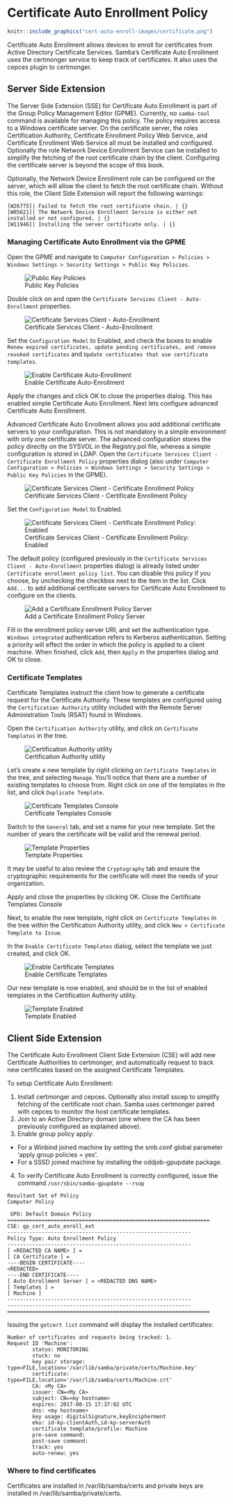 # Certificate Auto Enrollment Policy {#certautoenroll}

```r
knitr::include_graphics("cert-auto-enroll-images/certificate.png")
```

Certificate Auto Enrollment allows devices to enroll for certificates from Active Directory Certificate Services. Samba’s Certificate Auto Enrollment uses the certmonger service to keep track of certificates. It also uses the cepces plugin to certmonger.

## Server Side Extension

The Server Side Extension (SSE) for Certificate Auto Enrollment is part of the Group Policy Management Editor (GPME). Currently, no `samba-tool` command is available for managing this policy. The policy requires access to a Windows certificate server. On the certificate server, the roles Certification Authority, Certificate Enrollment Policy Web Service, and Certificate Enrollment Web Service all must be installed and configured. Optionally the role Network Device Enrollment Service can be installed to simplify the fetching of the root certificate chain by the client. Configuring the certificate server is beyond the scope of this book.

Optionally, the Network Device Enrollment role can be configured on the server, which will allow the client to fetch the root certificate chain. Without this role, the Client Side Extension will report the following warnings:

```
[W26775]| Failed to fetch the root certificate chain. | {}
[W05621]| The Network Device Enrollment Service is either not installed or not configured. | {}
[W11946]| Installing the server certificate only. | {}
```

### Managing Certificate Auto Enrollment via the GPME

Open the GPME and navigate to `Computer Configuration > Policies > Windows Settings > Security Settings > Public Key Policies`.

![Public Key Policies](cert-auto-enroll-images/public_key_policy.png)

Double click on and open the `Certificate Services Client - Auto-Enrollment` properties.

![Certificate Services Client - Auto-Enrollment](cert-auto-enroll-images/auto-enrollment.png)

Set the `Configuration Model` to Enabled, and check the boxes to enable `Renew expired certificates, update pending certificates, and remove revoked certificates` and `Update certificates that use certificate templates`.

![Enable Certificate Auto-Enrollment](cert-auto-enroll-images/auto-enrollment-enabled.png)

Apply the changes and click OK to close the properties dialog. This has enabled simple Certificate Auto Enrollment. Next lets configure advanced Certificate Auto Enrollment.

Advanced Certificate Auto Enrollment allows you add additional certificate servers to your configuration. This is not mandatory in a simple environment with only one certificate server. The advanced configuration stores the policy directly on the SYSVOL in the Registry.pol file, whereas a simple configuration is stored in LDAP. Open the `Certificate Services Client - Certificate Enrollment Policy` properties dialog (also under `Computer Configuration > Policies > Windows Settings > Security Settings > Public Key Policies` in the GPME).

![Certificate Services Client - Certificate Enrollment Policy](cert-auto-enroll-images/advanced-config.png)

Set the `Configuration Model` to Enabled.

![Certificate Services Client - Certificate Enrollment Policy: Enabled](cert-auto-enroll-images/advanced-config-enabled.png)

The default policy (configured previously in the `Certificate Services Client - Auto-Enrollment` properties dialog) is already listed under `Certificate enrollment policy list`. You can disable this policy if you choose, by unchecking the checkbox next to the item in the list. Click `Add...` to add additional certificate servers for Certificate Auto Enrollment to configure on the clients.

![Add a Certificate Enrollment Policy Server](cert-auto-enroll-images/add-policy-server.png)

Fill in the enrollment policy server URI, and set the authentication type. `Windows integrated` authentication refers to Kerberos authentication. Setting a priority will effect the order in which the policy is applied to a client machine. When finished, click `Add`, then `Apply` in the properties dialog and OK to close.

### Certificate Templates

Certificate Templates instruct the client how to generate a certificate request for the Certificate Authority. These templates are configured using the `Certification Authority` utility included with the Remote Server Administration Tools (RSAT) found in Windows.

Open the `Certification Authority` utility, and click on `Certificate Templates` in the tree.

![Certification Authority utility](cert-auto-enroll-images/certsrv.png)

Let's create a new template by right clicking on `Certificate Templates` in the tree, and selecting `Manage`. You'll notice that there are a number of existing templates to choose from. Right click on one of the templates in the list, and click `Duplicate Template`.

![Certificate Templates Console](cert-auto-enroll-images/cert-temp-console.png)

Switch to the `General` tab, and set a name for your new template. Set the number of years the certificate will be valid and the renewal period.

![Template Properties](cert-auto-enroll-images/template-properties.png)

It may be useful to also review the `Cryptography` tab and ensure the cryptographic requirements for the certificate will meet the needs of your organization.

Apply and close the properties by clicking OK. Close the Certificate Templates Console

Next, to enable the new template, right click on `Certificate Templates` in the tree within the Certification Authority utility, and click `New > Certificate Template to Issue`.

In the `Enable Certificate Templates` dialog, select the template we just created, and click OK.

![Enable Certificate Templates](cert-auto-enroll-images/enable-template.png)

Our new template is now enabled, and should be in the list of enabled templates in the Certification Authority utility.

![Template Enabled](cert-auto-enroll-images/template-enabled.png)

## Client Side Extension

The Certificate Auto Enrollment Client Side Extension (CSE) will add new Certificate Authorities to certmonger, and automatically request to track new certificates based on the assigned Certificate Templates.

To setup Certificate Auto Enrollment:

1. Install certmonger and cepces. Optionally also install sscep to simplify fetching of the certificate root chain. Samba uses certmonger paired with cepces to monitor the host certificate templates.
2. Join to an Active Directory domain (one where the CA has been previously configured as explained above).
3. Enable group policy apply:
* For a Winbind joined machine by setting the smb.conf global parameter 'apply group policies = yes'.
* For a SSSD joined machine by installing the oddjob-gpupdate package.
4. To verify Certificate Auto Enrollment is correctly configured, issue the command `/usr/sbin/samba-gpupdate --rsop`
```
Resultant Set of Policy
Computer Policy

 GPO: Default Domain Policy
=================================================================
CSE: gp_cert_auto_enroll_ext
-----------------------------------------------------------
Policy Type: Auto Enrollment Policy
-----------------------------------------------------------
[ <REDACTED CA NAME> ] =
[ CA Certificate ] =
----BEGIN CERTIFICATE----
<REDACTED>
----END CERTIFICATE----
[ Auto Enrollment Server ] = <REDACTED DNS NAME>
[ Templates ] =
[ Machine ]
-----------------------------------------------------------
-----------------------------------------------------------
=================================================================
```

Issuing the `getcert list` command will display the installed certificates:
```
Number of certificates and requests being tracked: 1.
Request ID 'Machine':
        status: MONITORING
        stuck: no
        key pair storage: type=FILE,location='/var/lib/samba/private/certs/Machine.key'
        certificate: type=FILE,location='/var/lib/samba/certs/Machine.crt'
        CA: <My CA>
        issuer: CN=<My CA>
        subject: CN=<my hostname>
        expires: 2017-08-15 17:37:02 UTC
        dns: <my hostname>
        key usage: digitalSignature,keyEncipherment
        eku: id-kp-clientAuth,id-kp-serverAuth
        certificate template/profile: Machine
        pre-save command:
        post-save command:
        track: yes
        auto-renew: yes
```

### Where to find certificates

Certificates are installed in /var/lib/samba/certs and private keys are installed in /var/lib/samba/private/certs.
